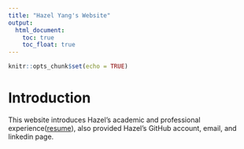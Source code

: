```yaml
---
title: "Hazel Yang's Website"
output: 
  html_document:
    toc: true
    toc_float: true
---
```


```r
knitr::opts_chunk$set(echo = TRUE)
```

# Introduction

This website introduces Hazel's academic and professional experience([resume](resume.html)), also provided Hazel's GitHub account, email, and linkedin page.


